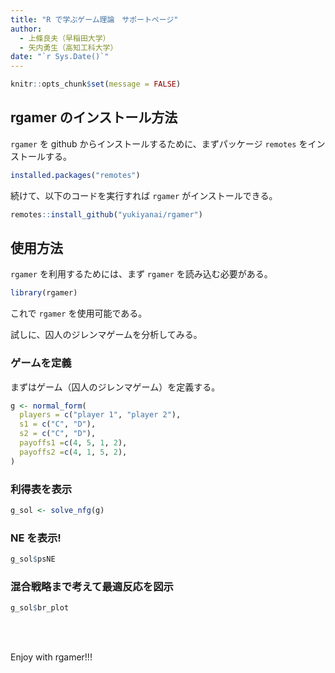 ```yaml
---
title: "R で学ぶゲーム理論　サポートページ"
author:
  - 上條良夫（早稲田大学）
  - 矢内勇生（高知工科大学）
date: "`r Sys.Date()`"
---
```


```r
knitr::opts_chunk$set(message = FALSE)
```


## rgamer のインストール方法

`rgamer` を github からインストールするために、まずパッケージ `remotes` をインストールする。

```r
installed.packages("remotes")
```

続けて、以下のコードを実行すれば `rgamer` がインストールできる。

```r
remotes::install_github("yukiyanai/rgamer")
```


## 使用方法

`rgamer` を利用するためには、まず `rgamer` を読み込む必要がある。

```r
library(rgamer)
```

これで `rgamer` を使用可能である。

試しに、囚人のジレンマゲームを分析してみる。


### ゲームを定義

まずはゲーム（囚人のジレンマゲーム）を定義する。

```r
g <- normal_form(
  players = c("player 1", "player 2"), 
  s1 = c("C", "D"), 
  s2 = c("C", "D"),   
  payoffs1 =c(4, 5, 1, 2),
  payoffs2 =c(4, 1, 5, 2),
)
```


### 利得表を表示

```r
g_sol <- solve_nfg(g)
```

### NE を表示!

```r
g_sol$psNE
```


### 混合戦略まで考えて最適反応を図示

```r
g_sol$br_plot
```


<br>
<br>

Enjoy with rgamer!!!

<br>
<br>
